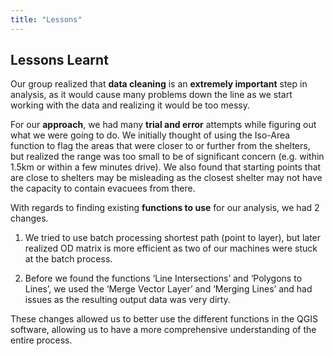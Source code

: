 ```yaml
---
title: "Lessons"
---
```


## Lessons Learnt

Our group realized that **data cleaning** is an **extremely important** step in analysis, as it would cause many problems down the line as we start working with the data and realizing it would be too messy.

For our **approach**, we had many **trial and error** attempts while figuring out what we were going to do. We initially thought of using the Iso-Area function to flag the areas that were closer to or further from the shelters, but realized the range was too small to be of significant concern (e.g. within 1.5km or within a few minutes drive). We also found that starting points that are close to shelters may be misleading as the closest shelter may not have the capacity to contain evacuees from there.

With regards to finding existing **functions to use** for our analysis, we had 2 changes.

1.  We tried to use batch processing shortest path (point to layer), but later realized OD matrix is more efficient as two of our machines were stuck at the batch process.

2.  Before we found the functions 'Line Intersections' and 'Polygons to Lines', we used the 'Merge Vector Layer' and 'Merging Lines' and had issues as the resulting output data was very dirty.

These changes allowed us to better use the different functions in the QGIS software, allowing us to have a more comprehensive understanding of the entire process.
